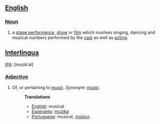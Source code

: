 ==[[English]]==
===[[Noun]]===
#a [[stage performance]], [[show]] or [[film]] which involves singing, dancing and musical numbers performed by the [[cast]] as well as [[acting]].

==[[Interlingua]]==
[[IPA]]: [muzikˈal]
===[[Adjective]]===
# Of, or pertaining to [[music]]. ''Synonym'': [[music]].
#:'''Translations'''
#:*[[English]]: musical
#:*[[Esperanto]]: [[muzika]]
#:*[[Portuguese]]: musical, [[músico]]